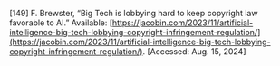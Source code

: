 \[149\]	F. Brewster, “Big Tech is lobbying hard to keep copyright law favorable to AI.” Available: [https://jacobin.com/2023/11/artificial-intelligence-big-tech-lobbying-copyright-infringement-regulation/](https://jacobin.com/2023/11/artificial-intelligence-big-tech-lobbying-copyright-infringement-regulation/). \[Accessed: Aug. 15, 2024\]